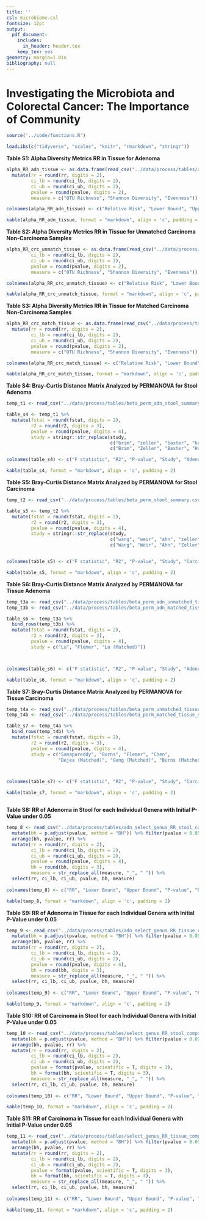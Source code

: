 ```yaml
---
title: ''
csl: microbiome.csl
fontsize: 12pt
output:
  pdf_document:
    includes:
      in_header: header.tex
    keep_tex: yes
geometry: margin=1.0in
bibliography: null
---
```


# Investigating the Microbiota and Colorectal Cancer: The Importance of Community

\vspace{10mm}

\begin{center}
Marc A Sze and Patrick D Schloss

\vspace{10mm}

Supplemental
\end{center}


\newpage

```r

source('../code/functions.R')

loadLibs(c("tidyverse", "scales", "knitr", "rmarkdown", "stringr"))

```


**Table S1: Alpha Diversity Metrics RR in Tissue for Adenoma**

```r

alpha_RR_adn_tissue <- as.data.frame(read_csv("../data/process/tables/alpha_adn_RR_tissue_composite.csv")) %>% 
  mutate(rr = round(rr, digits = 2), 
         ci_lb = round(ci_lb, digits = 2), 
         ci_ub = round(ci_ub, digits = 2), 
         pvalue = round(pvalue, digits = 2), 
         measure = c("OTU Richness", "Shannon Diversity", "Evenness"))

colnames(alpha_RR_adn_tissue) <- c("Relative Risk", "Lower Bound", "Upper Bound", "P-value", "Measure")

kable(alpha_RR_adn_tissue, format = "markdown", align = 'c', padding = 2)
```


\newpage


**Table S2: Alpha Diversity Metrics RR in Tissue for Unmatched Carcinoma Non-Carcinoma Samples**

```r

alpha_RR_crc_unmatch_tissue <- as.data.frame(read_csv("../data/process/tables/alpha_RR_unmatched_tissue_composite.csv")) %>%   mutate(rr = round(rr, digits = 2), 
         ci_lb = round(ci_lb, digits = 2), 
         ci_ub = round(ci_ub, digits = 2), 
         pvalue = round(pvalue, digits = 2), 
         measure = c("OTU Richness", "Shannon Diversity", "Evenness"))

colnames(alpha_RR_crc_unmatch_tissue) <- c("Relative Risk", "Lower Bound", "Upper Bound", "P-value", "Measure")

kable(alpha_RR_crc_unmatch_tissue, format = "markdown", align = 'c', padding = 2)
```


\newpage


**Table S3: Alpha Diversity Metrics RR in Tissue for Matched Carcinoma Non-Carcinoma Samples**

```r

alpha_RR_crc_match_tissue <- as.data.frame(read_csv("../data/process/tables/alpha_RR_matched_tissue_composite.csv")) %>% 
  mutate(rr = round(rr, digits = 2), 
         ci_lb = round(ci_lb, digits = 2), 
         ci_ub = round(ci_ub, digits = 2), 
         pvalue = round(pvalue, digits = 2), 
         measure = c("OTU Richness", "Shannon Diversity", "Evenness"))

colnames(alpha_RR_crc_match_tissue) <- c("Relative Risk", "Lower Bound", "Upper Bound", "P-value", "Measure")

kable(alpha_RR_crc_match_tissue, format = "markdown", align = 'c', padding = 2)
```


\newpage


**Table S4: Bray-Curtis Distance Matrix Analyzed by PERMANOVA for Stool Adenoma**

```r

temp_t1 <- read_csv("../data/process/tables/beta_perm_adn_stool_summary.csv")

table_s4 <- temp_t1 %>% 
  mutate(fstat = round(fstat, digits = 2), 
         r2 = round(r2, digits = 3), 
         pvalue = round(pvalue, digits = 4), 
         study = stringr::str_replace(study, 
                                      c("brim", "zeller", "baxter", "hale"), 
                                      c("Brim", "Zeller", "Baxter", "Hale")))

colnames(table_s4) <- c("F statistic", "R2", "P-value", "Study", "Adenoma (n)", "Control (n)")

kable(table_s4, format = "markdown", align = 'c', padding = 2)
```


\newpage

**Table S5: Bray-Curtis Distance Matrix Analyzed by PERMANOVA for Stool Carcinoma**

```r

temp_t2 <- read_csv("../data/process/tables/beta_perm_stool_summary.csv")

table_s5 <- temp_t2 %>% 
  mutate(fstat = round(fstat, digits = 2), 
         r2 = round(r2, digits = 3), 
         pvalue = round(pvalue, digits = 4), 
         study = stringr::str_replace(study, 
                                      c("wang", "weir", "ahn", "zeller", "baxter", "hale", "flemer"), 
                                      c("Wang", "Weir", "Ahn", "Zeller", "Baxter", "Hale", "Flemer")))


colnames(table_s5) <- c("F statistic", "R2", "P-value", "Study", "Carcinoma (n)", "Control (n)")

kable(table_s5, format = "markdown", align = 'c', padding = 2)
```



\newpage


**Table S6: Bray-Curtis Distance Matrix Analyzed by PERMANOVA for Tissue Adenoma**

```r

temp_t3a <- read_csv("../data/process/tables/beta_perm_adn_unmatched_tissue_summary.csv")
temp_t3b <- read_csv("../data/process/tables/beta_perm_adn_matched_tissue_summary.csv")

table_s6 <- temp_t3a %>% 
  bind_rows(temp_t3b) %>% 
  mutate(fstat = round(fstat, digits = 2), 
         r2 = round(r2, digits = 3), 
         pvalue = round(pvalue, digits = 4), 
         study = c("Lu", "Flemer", "Lu (Matched)"))



colnames(table_s6) <- c("F statistic", "R2", "P-value", "Study", "Adenoma (n)", "Control (n)")

kable(table_s6, format = "markdown", align = 'c', padding = 2)
```

\newpage

**Table S7: Bray-Curtis Distance Matrix Analyzed by PERMANOVA for Tissue Carcinoma**

```r

temp_t4a <- read_csv("../data/process/tables/beta_perm_unmatched_tissue_summary.csv")
temp_t4b <- read_csv("../data/process/tables/beta_perm_matched_tissue_summary.csv")

table_s7 <- temp_t4a %>% 
  bind_rows(temp_t4b) %>% 
  mutate(fstat = round(fstat, digits = 2), 
         r2 = round(r2, digits = 3), 
         pvalue = round(pvalue, digits = 4), 
         study = c("Sanapareddy", "Burns", "Flemer", "Chen", 
                   "Dejea (Matched)", "Geng (Matched)", "Burns (Matched)"))



colnames(table_s7) <- c("F statistic", "R2", "P-value", "Study", "Carcinoma (n)", "Control (n)")

kable(table_s7, format = "markdown", align = 'c', padding = 2)



```


\newpage

**Table S8: RR of Adenoma in Stool for each Individual Genera with Initial P-Value under 0.05**

```r

temp_8 <- read_csv("../data/process/tables/adn_select_genus_RR_stool_composite.csv") %>% 
  mutate(bh = p.adjust(pvalue, method = "BH")) %>% filter(pvalue < 0.05) %>% 
  arrange(bh, pvalue, rr) %>% 
  mutate(rr = round(rr, digits = 2), 
         ci_lb = round(ci_lb, digits = 2), 
         ci_ub = round(ci_ub, digits = 2), 
         pvalue = round(pvalue, digits = 4), 
         bh = round(bh, digits = 3), 
         measure = str_replace_all(measure, "_", " ")) %>% 
  select(rr, ci_lb, ci_ub, pvalue, bh, measure)
  
colnames(temp_8) <- c("RR", "Lower Bound", "Upper Bound", "P-value", "BH", "Lowest Genera ID")

kable(temp_8, format = "markdown", align = 'c', padding = 2)

```


\newpage

**Table S9: RR of Adenoma in Tissue for each Individual Genera with Initial P-Value under 0.05**

```r

temp_9 <- read_csv("../data/process/tables/adn_select_genus_RR_tissue_composite.csv") %>% 
  mutate(bh = p.adjust(pvalue, method = "BH")) %>% filter(pvalue < 0.05) %>% 
  arrange(bh, pvalue, rr) %>% 
  mutate(rr = round(rr, digits = 2), 
         ci_lb = round(ci_lb, digits = 2), 
         ci_ub = round(ci_ub, digits = 2), 
         pvalue = round(pvalue, digits = 4), 
         bh = round(bh, digits = 3), 
         measure = str_replace_all(measure, "_", " ")) %>% 
  select(rr, ci_lb, ci_ub, pvalue, bh, measure)
  
colnames(temp_9) <- c("RR", "Lower Bound", "Upper Bound", "P-value", "BH", "Lowest Genera ID")

kable(temp_9, format = "markdown", align = 'c', padding = 2)

```


\newpage

**Table S10: RR of Carcinoma in Stool for each Individual Genera with Initial P-Value under 0.05**

```r

temp_10 <- read_csv("../data/process/tables/select_genus_RR_stool_composite.csv") %>% 
  mutate(bh = p.adjust(pvalue, method = "BH")) %>% filter(pvalue < 0.05) %>% 
  arrange(bh, pvalue, rr) %>% 
  mutate(rr = round(rr, digits = 2), 
         ci_lb = round(ci_lb, digits = 2), 
         ci_ub = round(ci_ub, digits = 2), 
         pvalue = format(pvalue, scientific = T, digits = 3), 
         bh = format(bh, scientific = T, digits = 3), 
         measure = str_replace_all(measure, "_", " ")) %>% 
  select(rr, ci_lb, ci_ub, pvalue, bh, measure)
  
colnames(temp_10) <- c("RR", "Lower Bound", "Upper Bound", "P-value", "BH", "Lowest Genera ID")

kable(temp_10, format = "markdown", align = 'c', padding = 2)

```


\newpage


**Table S11: RR of Carcinoma in Tissue for each Individual Genera with Initial P-Value under 0.05**

```r

temp_11 <- read_csv("../data/process/tables/select_genus_RR_tissue_composite.csv") %>% 
  mutate(bh = p.adjust(pvalue, method = "BH")) %>% filter(pvalue < 0.05) %>% 
  arrange(bh, pvalue, rr) %>% 
  mutate(rr = round(rr, digits = 2), 
         ci_lb = round(ci_lb, digits = 2), 
         ci_ub = round(ci_ub, digits = 2), 
         pvalue = format(pvalue, scientific = T, digits = 3), 
         bh = format(bh, scientific = T, digits = 3), 
         measure = str_replace_all(measure, "_", " ")) %>% 
  select(rr, ci_lb, ci_ub, pvalue, bh, measure)
  
colnames(temp_11) <- c("RR", "Lower Bound", "Upper Bound", "P-value", "BH", "Lowest Genera ID")

kable(temp_11, format = "markdown", align = 'c', padding = 2)

```





